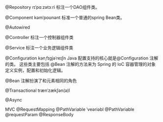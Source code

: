 



@Repository   rɪˈpɑːzətɔːri 标注一个DAO组件类。


@Component    kəmˈpoʊnənt  标准一个普通的spring Bean类。


@Autowired


@Controller  标注一个控制器组件类

@Service 标注一个业务逻辑组件类


@Configuration kənˌfɪɡjəˈreɪʃn  Java 配置支持的核心就是@Configuration 注解的类。
这些类主要包括 @Bean 注解的方法来为 Spring 的 IoC 容器管理的对象定义实例，配置和初始化逻辑。

@Bean 注解扮演了和元素相同的角色


@Transactional  trænˈzækʃən(ə)l


@Async

MVC
@RequestMapping
@PathVariable  ˈveəriəbl
@PathVariable
@requestParam
@ResponseBody